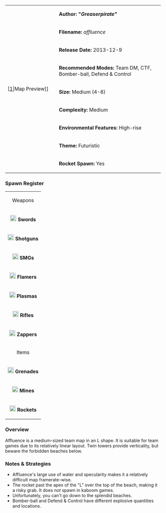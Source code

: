 {| border="1" cellpadding="2" width="800px"
|rowspan="9" width="150px"|[[File:Affluence.png|thumb|center]|Map Preview]]
|'''Author: "''Greaserpirate''"'''
|-
|'''Filename:''' ''affluence''
|-
| '''Release Date:''' 2013-12-9
|-
|'''Recommended Modes:''' Team DM, CTF, Bomber-ball, Defend & Control
|-
|'''Size:''' Medium (4-8)
|-
|'''Complexity:''' Medium
|-
|'''Environmental Features:''' High-rise
|-
|'''Theme:''' Futuristic
|-
|'''Rocket Spawn:''' Yes
|}


=== Spawn Register ===
{| border="1" cellpadding="2" width="220px"
|colspan="2" align="center"|Weapons
|-
|[[File:Sword.png|20px]] '''Swords''' || 4
|-
|[[File:Shotgun.png|20px]] '''Shotguns''' || 2
|-
|[[File:Smg.png|20px]] '''SMGs''' || 2
|-
|[[File:Flamer.png|20px]] '''Flamers''' || 3
|-
|[[File:Plasma.png|20px]] '''Plasmas''' || 2
|-
| [[File:Rifle.png|20px]] '''Rifles''' || 2
|-
| [[File:Zapper_grey.png|20px]] '''Zappers''' || 4 (2 in D&C)
|-
|colspan="2" align="center"|Items
|-
| [[File:Grenade.png|20px]] '''Grenades''' || 6 (7 in BB)
|-
| [[File:Mine.png|20px]] '''Mines''' || 7 (10 in D&C)
|-
| [[File:Rocket.png|20px]] '''Rockets''' || 1 (0 in kaboom)
|}
=== Overview ===

Affluence is a medium-sized team map in an L shape. It is suitable for team games due to its relatively linear layout. Twin towers provide verticality, but beware the forbidden beaches below.

=== Notes & Strategies ===

* Affluence's large use of water and specularity makes it a relatively difficult map framerate-wise.
* The rocket past the apex of the "L" over the top of the beach, making it a risky grab. It does ''not'' spawn in kaboom games.
* Unfortunately, you can't go down to the splendid beaches.
* Bomber-ball and Defend & Control have different explosive quantities and locations.